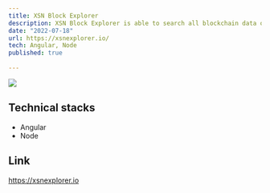 ```yaml
---
title: XSN Block Explorer
description: XSN Block Explorer is able to search all blockchain data of XSN blockchain such as latest block, historial transactions, addresses and XSN wiki. I restyled all the pages based on the XD design.
date: "2022-07-18"
url: https://xsnexplorer.io/
tech: Angular, Node
published: true
  
---
```


[![](/xsnexplorer.png)](https://xsnexplorer.io)

## Technical stacks

- Angular
- Node

## Link

https://xsnexplorer.io
